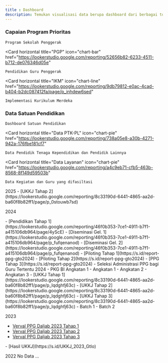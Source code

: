 ```yaml
---
title : Dashboard
description: Temukan visualisasi data berupa dashboard dari berbagai topik yang bisa dianalisis lebih lanjut disini
---
```



### Capaian Program Prioritas

<CardGroup cols={3}>
  <Card horizontal
    title="PSP"
    icon="chart-pie"
    href="https://s.id/Dashboard_DataPSP"

  >
    Program Sekolah Penggerak
  </Card>

  <Card horizontal
    title="PGP"
    icon="chart-bar"
    href="https://lookerstudio.google.com/reporting/52656b82-6233-4511-b712-de076346d05e"
  >
    Pendidikan Guru Penggerak
  </Card>
  
  <Card horizontal
    title="IKM"
    icon="chart-line"
    href="https://lookerstudio.google.com/reporting/9db79812-e0ac-4cad-b404-b2dc087412fa/page/p_inhdew6sed"
  >
    Implementasi Kurikulum Merdeka
  </Card>
</CardGroup>

### Data Satuan Pendidikan

<CardGroup cols={3}>
  <Card horizontal
    title="Dashboard Satpen"
    icon="chart-pie"
    href="https://lookerstudio.google.com/reporting/88233445-4b79-44f5-8bdf-90ac178e6078"

  >
    Dashboard Satuan Pendidikan
  </Card>

   <Card horizontal
    title="Data PTK-PL"
    icon="chart-pie"
    href="https://lookerstudio.google.com/reporting/738a05e8-a30b-4271-942a-176fbe181cf7"

  >
    Data Pendidik Tenaga Kependidikan dan Pendidik Lainnya
  </Card>

  <Card horizontal
    title="Data Layanan"
    icon="chart-pie"
    href="https://lookerstudio.google.com/reporting/a4c9eb71-cfb5-463b-8568-8f149d59503b"

  >
    Data Kegiatan dan Guru yang difasiltasi
  </Card>

</CardGroup>
<Tip>2025</Tip>

<Update label="UKKJ 2025" description="Kenaikan Jenjang Jabatan Fungsional Guru">
- [UKKJ Tahap 2](https://lookerstudio.google.com/reporting/8c33190d-6441-4865-aa2d-ba60f8b82ff1/page/p_0stouwb7sd)
</Update>

<Tip>2024</Tip>

<Update label="PKG PJOK 2024">
- [Pendidikan Tahap 1](https://lookerstudio.google.com/reporting/46f0b353-7ce1-4911-b7f1-a415106db964/page/4yScE)
- [Diseminasi Gel. 1](https://lookerstudio.google.com/reporting/46f0b353-7ce1-4911-b7f1-a415106db964/page/p_fufqenanod)
- [Diseminasi Gel. 2](https://lookerstudio.google.com/reporting/46f0b353-7ce1-4911-b7f1-a415106db964/page/p_fufqenanod)
</Update>

<Update label="PPG 2024" description="Piloting PPG bagi Guru Tertentu">
- [Piloting Tahap 1](https://s.id/report-ppg-gto2024)
- [Piloting Tahap 2](https://s.id/report-ppg-gto2024)
- [PPG Tahap 3](https://s.id/report-ppg-gto2024)
- Seleksi Administrasi PPG bagi Guru Tertentu 2024
</Update>

<Update label="PKG Bahasa Inggris 2024">
- PKG BI Angkatan 1
</Update>

<Update label="Litnum 2024" description="Literasi Numerasi">
- Angkatan 1
- Angkatan 2
- Angkatan 3
</Update>

<Update label="UKKJ 2024" description="Kenaikan Jenjang Jabatan Fungsional Guru">
- [UKKJ Tahap 1](https://lookerstudio.google.com/reporting/8c33190d-6441-4865-aa2d-ba60f8b82ff1/page/p_lqdghfj63c)
- [UKKJ Tahap 2](https://lookerstudio.google.com/reporting/8c33190d-6441-4865-aa2d-ba60f8b82ff1/page/p_lqdghfj63c)
- [UKKJ Tahap 3](https://lookerstudio.google.com/reporting/8c33190d-6441-4865-aa2d-ba60f8b82ff1/page/p_lqdghfj63c)
</Update>

<Update label="GKK 2024" description="Guru Konten Kreator">
- Batch 1
- Batch 2
</Update>

<Tip>2023</Tip>

<Update label="PPG 2023" description="PPG Daljab">

- [Verval PPG Daljab 2023 Tahap 1](https://lookerstudio.google.com/u/0/reporting/4aabad96-ff64-4a2c-82b1-4c25fbf30804/page/fGPKD)
- [Verval PPG Daljab 2023 Tahap 2](https://lookerstudio.google.com/u/0/reporting/4aabad96-ff64-4a2c-82b1-4c25fbf30804/page/fGPKD)
- [Verval PPG Daljab 2023 Tahap 3](https://lookerstudio.google.com/u/0/reporting/4aabad96-ff64-4a2c-82b1-4c25fbf30804/page/fGPKD)
</Update>

<Update label="UKKJ 2023" description="Kenaikan Jenjang Jabatan Fungsional Guru">
- [Hasil UKKJ](https://s.id/UKKJ_2023_Gtlo)
</Update>


<Tip>2022</Tip>
No Data ...